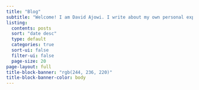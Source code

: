 ```yaml
---
title: "Blog"
subtitle: "Welcome! I am David Ajowi. I write about my own personal experiences, learnings and thoughts - on work and life."
listing:
  contents: posts
  sort: "date desc"
  type: default
  categories: true
  sort-ui: false
  filter-ui: false
  page-size: 20
page-layout: full
title-block-banner: "rgb(244, 236, 220)"
title-block-banner-color: body
---
```



